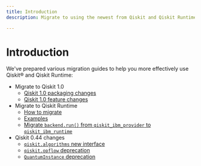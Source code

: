 ```yaml
---
title: Introduction
description: Migrate to using the newest from Qiskit and Qiskit Runtime

---
```


# Introduction

We've prepared various migration guides to help you more effectively use Qiskit&reg; and Qiskit Runtime:

* Migrate to Qiskit 1.0
   * [Qiskit 1.0 packaging changes](/api/docs/migration-guides/qiskit-1.0-installation)
   * [Qiskit 1.0 feature changes](/api/docs/migration-guides/qiskit-1.0-installation)
* Migrate to Qiskit Runtime
   * [How to migrate](./qiskit-runtime)
   * [Examples](./qiskit-runtime-examples)
   * [Migrate `backend.run()` from `qiskit_ibm_provider` to `qiskit_ibm_runtime`](./qiskit-runtime-from-provider)
* Qiskit 0.44 changes
   * [`qiskit.algorithms` new interface](./qiskit-algorithms-module)
   * [`qiskit.opflow` deprecation](./qiskit-opflow-module)
   * [`QuantumInstance` deprecation](./qiskit-quantum-instance)
